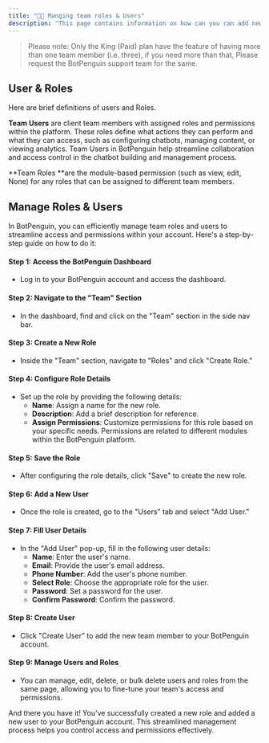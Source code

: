 ```yaml
---
title: "👨‍💼 Manging team roles & Users"
description: "This page contains information on how can you can add new team members and you give them custom access permissions."
---
```


> Please note: Only the King (Paid) plan have the feature of having more than one team member (i.e. three), if you need more than that, Please request the BotPenguin support team for the same.

## **User & Roles**

Here are brief definitions of users and Roles.

**Team Users** are client team members with assigned roles and permissions within the platform. These roles define what actions they can perform and what they can access, such as configuring chatbots, managing content, or viewing analytics. Team Users in BotPenguin help streamline collaboration and access control in the chatbot building and management process.

**Team Roles **are the module-based permission (such as view, edit, None) for any roles that can be assigned to different team members.

## **Manage Roles & Users**

In BotPenguin, you can efficiently manage team roles and users to streamline access and permissions within your account. Here's a step-by-step guide on how to do it:

#### **Step 1: Access the BotPenguin Dashboard**

- Log in to your BotPenguin account and access the dashboard.

#### **Step 2: Navigate to the "Team" Section**

- In the dashboard, find and click on the "Team" section in the side nav bar.

#### **Step 3: Create a New Role**

- Inside the "Team" section, navigate to "Roles" and click "Create Role."

#### **Step 4: Configure Role Details**

- Set up the role by providing the following details:
  - **Name**: Assign a name for the new role.
  - **Description**: Add a brief description for reference.
  - **Assign Permissions**: Customize permissions for this role based on your specific needs. Permissions are related to different modules within the BotPenguin platform.

#### **Step 5: Save the Role**

- After configuring the role details, click "Save" to create the new role.

#### **Step 6: Add a New User**

- Once the role is created, go to the "Users" tab and select "Add User."

#### **Step 7: Fill User Details**

- In the "Add User" pop-up, fill in the following user details:
  - **Name**: Enter the user's name.
  - **Email**: Provide the user's email address.
  - **Phone Number**: Add the user's phone number.
  - **Select Role**: Choose the appropriate role for the user.
  - **Password**: Set a password for the user.
  - **Confirm Password**: Confirm the password.

#### **Step 8: Create User**

- Click "Create User" to add the new team member to your BotPenguin account.

#### **Step 9: Manage Users and Roles**

- You can manage, edit, delete, or bulk delete users and roles from the same page, allowing you to fine-tune your team's access and permissions.

And there you have it\! You've successfully created a new role and added a new user to your BotPenguin account. This streamlined management process helps you control access and permissions effectively.